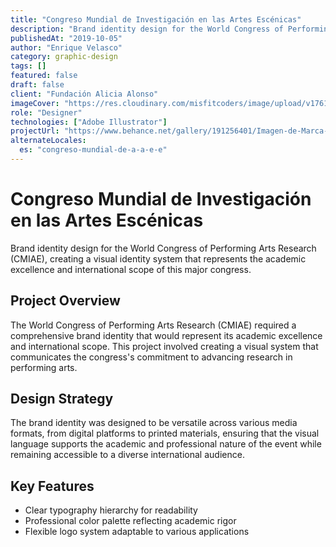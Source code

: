 ```yaml
---
title: "Congreso Mundial de Investigación en las Artes Escénicas"
description: "Brand identity design for the World Congress of Performing Arts Research (CMIAE), creating a visual identity system that represents the academic excellence and international scope of this major congress."
publishedAt: "2019-10-05"
author: "Enrique Velasco"
category: graphic-design
tags: []
featured: false
draft: false
client: "Fundación Alicia Alonso"
imageCover: "https://res.cloudinary.com/misfitcoders/image/upload/v1761952801/eVelasco/covers/works/congreso-brand/congreso-brand-cover_c72uop.jpg"
role: "Designer"
technologies: ["Adobe Illustrator"]
projectUrl: "https://www.behance.net/gallery/191256401/Imagen-de-Marca-CMIAE"
alternateLocales:
  es: "congreso-mundial-de-a-a-e-e"
---
```


# Congreso Mundial de Investigación en las Artes Escénicas

Brand identity design for the World Congress of Performing Arts Research (CMIAE), creating a visual identity system that represents the academic excellence and international scope of this major congress.

## Project Overview

The World Congress of Performing Arts Research (CMIAE) required a comprehensive brand identity that would represent its academic excellence and international scope. This project involved creating a visual system that communicates the congress's commitment to advancing research in performing arts.

## Design Strategy

The brand identity was designed to be versatile across various media formats, from digital platforms to printed materials, ensuring that the visual language supports the academic and professional nature of the event while remaining accessible to a diverse international audience.

## Key Features

- Clear typography hierarchy for readability
- Professional color palette reflecting academic rigor
- Flexible logo system adaptable to various applications
